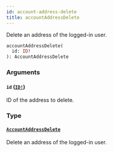 ```yaml
---
id: account-address-delete
title: accountAddressDelete
---
```


Delete an address of the logged-in user.

```graphql
accountAddressDelete(
  id: ID!
): AccountAddressDelete

```

### Arguments

#### `id` ([`ID!`](/docs/developer/api-reference/scalars/id))

ID of the address to delete.

### Type

#### [`AccountAddressDelete`](/docs/developer/api-reference/objects/account-address-delete)

Delete an address of the logged-in user.
